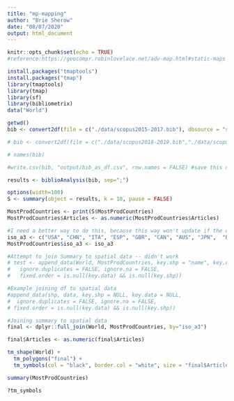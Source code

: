 ---
title: "mp-mapping"
author: "Brie Sherow"
date: "08/07/2020"
output: html_document
---

```{r setup, include=FALSE}
knitr::opts_chunk$set(echo = TRUE)
#reference:https://geocompr.robinlovelace.net/adv-map.html#static-maps
```

```{r install tmap and load data}
install.packages("tmaptools")
install.packages("tmap")
library(tmaptools)
library(tmap)
library(sf)
library(bibliometrix)
data("World")
```


```{r upload data, eval=TRUE}
getwd()
bib <- convert2df(file = c("./data/scopus2015-2017.bib"), dbsource = "scopus", format = "bibtex") # Convert one file to biblio df for testing

# bib <- convert2df(file = c("./data/scopus2018-2019.bib","./data/scopus2015-2017.bib", "./data/scopus2011-2014.bib","./data/scopus2006-2010.bib", "./data/scopus1999-2005.bib","./data/scopus1970-1998.bib"), dbsource = "scopus", format = "bibtex") # Convert all files to a bibliometric data frame

# names(bib)

#write.csv(bib, "output/bib_as_df.csv", row.names = FALSE) #save this data frame as a csv file
```

```{r analysis and summary}
results <- biblioAnalysis(bib, sep=";")

options(width=100)
S <- summary(object = results, k = 10, pause = FALSE)
```

```{r join bib to world}
MostProdCountries <- print(S$MostProdCountries)
MostProdCountries$Articles <- as.numeric(MostProdCountries$Articles)

#I need a better way to do this, because this way won't update if the order changes
iso_a3 <- c("USA", "CHN", "ITA", "ESP", "GBR", "CAN", "AUS", "JPN",  "BRA",  "FRA")
MostProdCountries$iso_a3 <- iso_a3

#Attempt to join Summary to spatial data -- didn't work
# test <- append_data(World, MostProdCountries, key.shp = "name", key.data = "Country",
#   ignore.duplicates = FALSE, ignore.na = FALSE,
#   fixed.order = is.null(key.data) && is.null(key.shp))

#Example joining df to spatial data
#append_data(shp, data, key.shp = NULL, key.data = NULL,
#  ignore.duplicates = FALSE, ignore.na = FALSE,
# fixed.order = is.null(key.data) && is.null(key.shp))

#Joining summary to spatial data
final <- dplyr::full_join(World, MostProdCountries, by="iso_a3")

final$Articles <- as.numeric(final$Articles)


```

```{r mapping}
tm_shape(World) +
  tm_polygons("final") +
  tm_symbols(col = "black", border.col = "white", size = "final$Articles")

summary(MostProdCountries)

?tm_symbols
```
